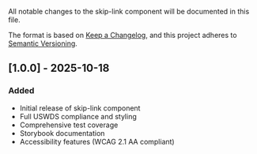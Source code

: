 
<Meta title="Navigation/Skip Link/Changelog" />

All notable changes to the skip-link component will be documented in this file.

The format is based on [Keep a Changelog](https://keepachangelog.com/en/1.0.0/),
and this project adheres to [Semantic Versioning](https://semver.org/spec/v2.0.0.html).

## [1.0.0] - 2025-10-18

### Added

- Initial release of skip-link component
- Full USWDS compliance and styling
- Comprehensive test coverage
- Storybook documentation
- Accessibility features (WCAG 2.1 AA compliant)
